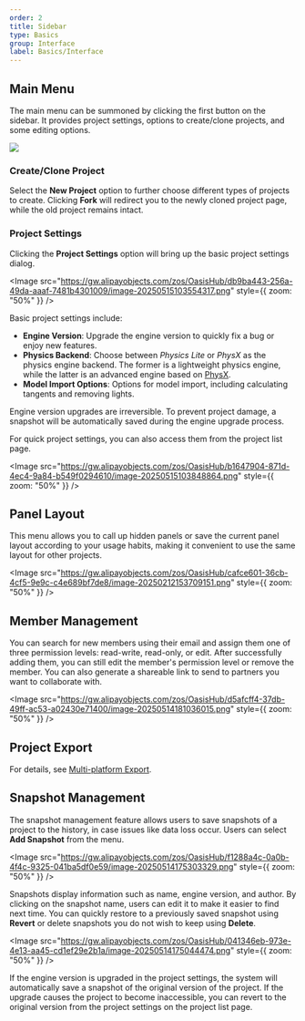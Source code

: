 ```yaml
---
order: 2
title: Sidebar
type: Basics
group: Interface
label: Basics/Interface
---
```


## Main Menu
The main menu can be summoned by clicking the first button on the sidebar. It provides project settings, options to create/clone projects, and some editing options.

<Image src="https://gw.alipayobjects.com/zos/OasisHub/8ea98fe5-399b-4e5f-83c7-391e2e1a36b8/image-20250212120635786.png" />

### Create/Clone Project

Select the **New Project** option to further choose different types of projects to create. Clicking **Fork** will redirect you to the newly cloned project page, while the old project remains intact.

### Project Settings

Clicking the **Project Settings** option will bring up the basic project settings dialog.

<Image src="https://gw.alipayobjects.com/zos/OasisHub/db9ba443-256a-49da-aaaf-7481b4301009/image-20250515103554317.png" style={{ zoom: "50%" }} />

Basic project settings include:

- **Engine Version**: Upgrade the engine version to quickly fix a bug or enjoy new features.
- **Physics Backend**: Choose between _Physics Lite_ or _PhysX_ as the physics engine backend. The former is a lightweight physics engine, while the latter is an advanced engine based on [PhysX](https://developer.nvidia.com/physx-sdk).
- **Model Import Options**: Options for model import, including calculating tangents and removing lights.

<Callout type="warning">Engine version upgrades are irreversible. To prevent project damage, a snapshot will be automatically saved during the engine upgrade process.</Callout>

For quick project settings, you can also access them from the project list page.

<Image src="https://gw.alipayobjects.com/zos/OasisHub/b1647904-871d-4ec4-9a84-b549f0294610/image-20250515103848864.png" style={{ zoom: "50%" }} />

## Panel Layout

This menu allows you to call up hidden panels or save the current panel layout according to your usage habits, making it convenient to use the same layout for other projects.

<Image src="https://gw.alipayobjects.com/zos/OasisHub/cafce601-36cb-4cf5-9e9c-c4e689bf7de8/image-20250212153709151.png" style={{ zoom: "50%" }} />

## Member Management

You can search for new members using their email and assign them one of three permission levels: read-write, read-only, or edit. After successfully adding them, you can still edit the member's permission level or remove the member. You can also generate a shareable link to send to partners you want to collaborate with.

<Image src="https://gw.alipayobjects.com/zos/OasisHub/d5afcff4-37db-49ff-ac53-a02430e71400/image-20250514181036015.png" style={{ zoom: "50%" }} />

## Project Export

For details, see [Multi-platform Export](/docs/platform/platform).

## Snapshot Management

The snapshot management feature allows users to save snapshots of a project to the history, in case issues like data loss occur. Users can select **Add Snapshot** from the menu.

<Image src="https://gw.alipayobjects.com/zos/OasisHub/f1288a4c-0a0b-4f4c-9325-041ba5df0e59/image-20250514175303329.png" style={{ zoom: "50%" }} />

Snapshots display information such as name, engine version, and author. By clicking on the snapshot name, users can edit it to make it easier to find next time. You can quickly restore to a previously saved snapshot using **Revert** or delete snapshots you do not wish to keep using **Delete**.

<Image src="https://gw.alipayobjects.com/zos/OasisHub/041346eb-973e-4e13-aa45-cd1ef29e2b1a/image-20250514175044474.png" style={{ zoom: "50%" }} />

<Callout type="info">If the engine version is upgraded in the project settings, the system will automatically save a snapshot of the original version of the project. If the upgrade causes the project to become inaccessible, you can revert to the original version from the project settings on the project list page.</Callout>